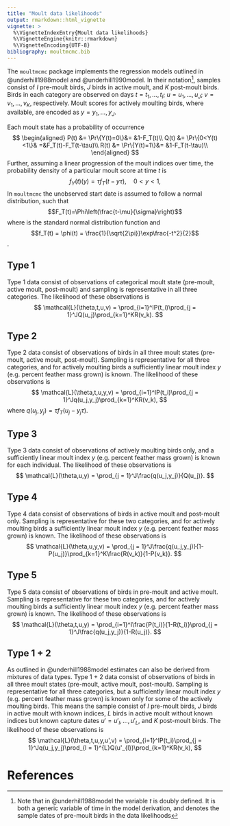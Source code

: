 ```yaml
---
title: "Moult data likelihoods"
output: rmarkdown::html_vignette
vignette: >
  %\VignetteIndexEntry{Moult data likelihoods}
  %\VignetteEngine{knitr::rmarkdown}
  %\VignetteEncoding{UTF-8}
bibliography: moultmcmc.bib
---
```


The `moultmcmc` package implements the regression models outlined in @underhill1988model and @underhill1990model. In their notation^[Note that in @underhill1988model the variable $t$ is doubly defined. It is both a generic variable of time in the model derivation, and denotes the sample dates of pre-moult birds in the data likelihoods], samples consist of $I$ pre-moult birds, $J$ birds in active moult, and $K$ post-moult birds. Birds in each category are observed on days $t = t_1,\ldots,t_I$; $u = u_1,\ldots,u_J$; $v = v_1,\ldots,v_K$, respectively. Moult scores for actively moulting birds, where available, are encoded as $y = y_1,\ldots,y_J$.

Each moult state has a probability of occurrence
$$
\begin{aligned}
P(t) &= \Pr\{Y(t)=0\}&= &1-F_T(t)\\
Q(t) &= \Pr\{0<Y(t)<1\}& =&F_T(t)-F_T(t-\tau)\\
R(t) &= \Pr\{Y(t)=1\}&= &1-F_T(t-\tau)\\
\end{aligned}
$$
Further, assuming a linear progression of the moult indices over time, the probability density of a particular moult score at time $t$ is
$$
f_Y(t)(y)=\tau f_T(t-y\tau),\quad0 < y < 1,
$$
In `moultmcmc` the unobserved start date is assumed to follow a normal distribution, such that $$F_T(t)=\Phi\left(\frac{t-\mu}{\sigma}\right)$$
where \Phi is the standard normal distribution function and 
$$f_T(t) = \phi(t) = \frac{1}{\sqrt{2\pi}}\exp\frac{-t^2}{2}$$.

## Type 1
Type 1 data consist of observations of categorical moult state (pre-moult, active moult, post-moult) and sampling is representative in all three categories. The likelihood of these observations is 
$$
\mathcal{L}(\theta,t,u,v) = \prod_{i=1}^IP(t_i)\prod_{j = 1}^JQ(u_j)\prod_{k=1}^KR(v_k).
$$

## Type 2
Type 2 data consist of observations of birds in all three moult states (pre-moult, active moult, post-moult). Sampling is representative for all three categories, and for actively moulting birds a sufficiently linear moult index $y$ (e.g. percent feather mass grown) is known. The likelihood of these observations is
$$
\mathcal{L}(\theta,t,u,y,v) = \prod_{i=1}^IP(t_i)\prod_{j = 1}^Jq(u_j,y_j)\prod_{k=1}^KR(v_k),
$$
where $q(u_j,y_j) = \tau f_T(u_j-y_j\tau).$

## Type 3
Type 3 data consist of observations of actively moulting birds only, and a sufficiently linear moult index $y$ (e.g. percent feather mass grown) is known for each individual. The likelihood of these observations is
$$
\mathcal{L}(\theta,u,y) = \prod_{j = 1}^J\frac{q(u_j,y_j)}{Q(u_j)}.
$$

## Type 4
Type 4 data consist of observations of birds in active moult and post-moult only. Sampling is representative for these two categories, and for actively moulting birds a sufficiently linear moult index $y$ (e.g. percent feather mass grown) is known. The likelihood of these observations is
$$
\mathcal{L}(\theta,u,y,v) = \prod_{j = 1}^J\frac{q(u_j,y_j)}{1-P(u_j)}\prod_{k=1}^K\frac{R(v_k)}{1-P(v_k)}.
$$

## Type 5
Type 5 data consist of observations of birds in pre-moult and active moult. Sampling is representative for these two categories, and for actively moulting birds a sufficiently linear moult index $y$ (e.g. percent feather mass grown) is known. The likelihood of these observations is
$$
\mathcal{L}(\theta,t,u,y) = \prod_{i=1}^I\frac{P(t_i)}{1-R(t_i)}\prod_{j = 1}^J\frac{q(u_j,y_j)}{1-R(u_j)}.
$$

## Type 1 + 2
As outlined in @underhill1988model estimates can also be derived from mixtures of data types. Type 1 + 2 data consist of observations of birds in all three moult states (pre-moult, active moult, post-moult). Sampling is representative for all three categories, but a sufficiently linear moult index $y$ (e.g. percent feather mass grown) is known only for some of the actively moulting birds. This means the sample consist of $I$ pre-moult birds, $J$ birds in active moult with known indices, $L$ birds in active moult without known indices but known capture dates $u'=u'_l,\ldots,u'_L$, and $K$ post-moult birds.
The likelihood of these observations is
$$
\mathcal{L}(\theta,t,u,y,u',v) = \prod_{i=1}^IP(t_i)\prod_{j = 1}^Jq(u_j,y_j)\prod_{l = 1}^{L}Q(u'_{l})\prod_{k=1}^KR(v_k),
$$

# References
